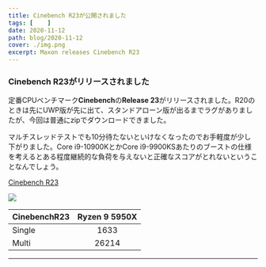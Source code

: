 ```yaml
---
title: Cinebench R23が公開されました
tags: [    ]
date: 2020-11-12
path: blog/2020-11-12
cover: ./img.png
excerpt: Maxon releases Cinebench R23
---
```


### Cinebench R23がリリースされました

定番CPUベンチマーク**Cinebench**の**Release 23**がリリースされました。R20のときは先にUWP版が先に出て、スタンドアローン版が出るまでラグがありましたが、今回は普通にzipでダウンロードできました。

マルチスレッドテストでも10分待たないといけなくなったのでお手軽度が少し下がりました。Core i9-10900KとかCore i9-9900KSあたりのブーストの仕様を考えるとある程度継続的な負荷を与えないと正確なスコアがとれないということなんでしょう。

[Cinebench R23](https://http.maxon.net/pub/cinebench/CinebenchR23.zip)

![](./img.png)

| CinebenchR23     |Ryzen 9 5950X |
|-----------|:------------:|
| Single      | 1633      |
| Multi      | 26214      |

---